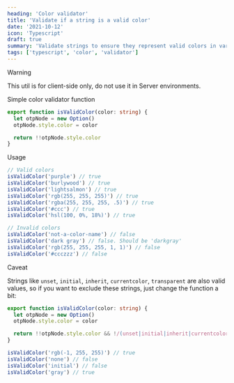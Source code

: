 ```yaml
---
heading: 'Color validator'
title: 'Validate if a string is a valid color'
date: '2021-10-12'
icon: 'Typescript'
draft: true
summary: 'Validate strings to ensure they represent valid colors in various formats (hex, RGB, and named colors).'
tags: ['typescript', 'color', 'validator']
---
```


> [!WARNING]
> This util is for client-side only, do not use it in Server environments.

Simple color validator function

```ts:utils.ts showLineNumbers
export function isValidColor(color: string) {
  let otpNode = new Option()
  otpNode.style.color = color

  return !!otpNode.style.color
}
```

Usage

```ts:index.ts showLineNumbers
// Valid colors
isValidColor('purple') // true
isValidColor('burlywood') // true
isValidColor('lightsalmon') // true
isValidColor('rgb(255, 255, 255)') // true
isValidColor('rgba(255, 255, 255, .5)') // true
isValidColor('#ccc') // true
isValidColor('hsl(100, 0%, 18%)') // true

// Invalid colors
isValidColor('not-a-color-name') // false
isValidColor('dark gray') // false. Should be 'darkgray'
isValidColor('rgb(255, 255, 255, 1, 1)') // false
isValidColor('#ccczzz') // false
```

Caveat

Strings like `unset`, `initial`, `inherit`, `currentcolor`, `transparent` are also valid values, so if you want to exclude these strings, just change the function a bit:

```ts:utils.ts showLineNumbers
export function isValidColor(color: string) {
  let otpNode = new Option()
  otpNode.style.color = color

  return !!otpNode.style.color && !/(unset|initial|inherit|currentcolor|transparent)/i.test(color)
}

isValidColor('rgb(-1, 255, 255)') // true
isValidColor('none') // false
isValidColor('initial') // false
isValidColor('gray') // true
```
